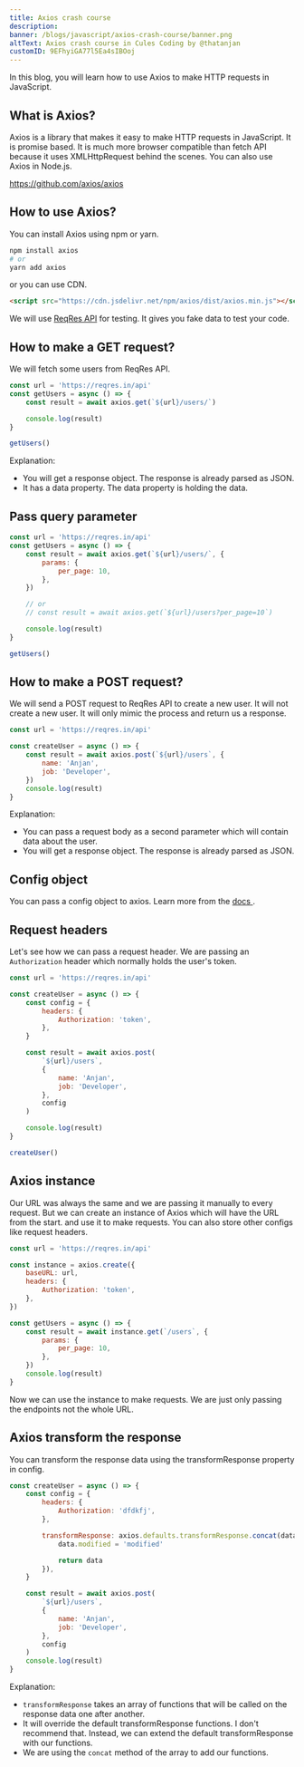 ```yaml
---
title: Axios crash course
description:
banner: /blogs/javascript/axios-crash-course/banner.png
altText: Axios crash course in Cules Coding by @thatanjan
customID: 9EFhyiGA77l5Ea4sIBOoj
---
```


In this blog, you will learn how to use Axios to make HTTP requests in JavaScript.

## What is Axios?

Axios is a library that makes it easy to make HTTP requests in
JavaScript. It is promise based. It is much more browser compatible
than fetch API because it uses XMLHttpRequest behind the scenes.
You can also use Axios in Node.js.

https://github.com/axios/axios

<!-- You can learn about fetch API from here. -->

## How to use Axios?

You can install Axios using npm or yarn.

```bash
npm install axios
# or
yarn add axios
```

or you can use CDN.

```html
<script src="https://cdn.jsdelivr.net/npm/axios/dist/axios.min.js"></script>
```

We will use [ReqRes API](https://reqres.in/) for testing. It gives you
fake data to test your code.

## How to make a GET request?

We will fetch some users from ReqRes API.

```javascript
const url = 'https://reqres.in/api'
const getUsers = async () => {
	const result = await axios.get(`${url}/users/`)

	console.log(result)
}

getUsers()
```

Explanation:

- You will get a response object. The response is already parsed as JSON.
- It has a data property. The data property is holding the data.

## Pass query parameter

```javascript
const url = 'https://reqres.in/api'
const getUsers = async () => {
	const result = await axios.get(`${url}/users/`, {
		params: {
			per_page: 10,
		},
	})

	// or
	// const result = await axios.get(`${url}/users?per_page=10`)

	console.log(result)
}

getUsers()
```

## How to make a POST request?

We will send a POST request to ReqRes API to create a new user. It
will not create a new user. It will only mimic the process and return
us a response.

```javascript
const url = 'https://reqres.in/api'

const createUser = async () => {
	const result = await axios.post(`${url}/users`, {
		name: 'Anjan',
		job: 'Developer',
	})
	console.log(result)
}
```

Explanation:

- You can pass a request body as a second parameter which will contain data about the user.
- You will get a response object. The response is already parsed as JSON.

## Config object

You can pass a config object to axios. Learn more from the [ docs ](https://github.com/axios/axios#request-config).

## Request headers

Let's see how we can pass a request header. We are passing an `Authorization` header which normally holds the user's token.

```javascript
const url = 'https://reqres.in/api'

const createUser = async () => {
	const config = {
		headers: {
			Authorization: 'token',
		},
	}

	const result = await axios.post(
		`${url}/users`,
		{
			name: 'Anjan',
			job: 'Developer',
		},
		config
	)

	console.log(result)
}

createUser()
```

## Axios instance

Our URL was always the same and we are passing it manually to every
request. But we can create an instance of Axios which will have the
URL from the start. and use it to make requests. You can also store
other configs like request headers.

```javascript
const url = 'https://reqres.in/api'

const instance = axios.create({
	baseURL: url,
	headers: {
		Authorization: 'token',
	},
})

const getUsers = async () => {
	const result = await instance.get(`/users`, {
		params: {
			per_page: 10,
		},
	})
	console.log(result)
}
```

Now we can use the instance to make requests. We are just only passing the endpoints not the whole URL.

## Axios transform the response

You can transform the response data using the transformResponse property in config.

```javascript
const createUser = async () => {
	const config = {
		headers: {
			Authorization: 'dfdkfj',
		},

		transformResponse: axios.defaults.transformResponse.concat(data => {
			data.modified = 'modified'

			return data
		}),
	}

	const result = await axios.post(
		`${url}/users`,
		{
			name: 'Anjan',
			job: 'Developer',
		},
		config
	)
	console.log(result)
}
```

Explanation:

- `transformResponse` takes an array of functions that will be called on the response data one after another.
- It will override the default transformResponse functions. I don't
  recommend that. Instead, we can extend the default transformResponse
  with our functions.
- We are using the `concat` method of the array to add our functions.
